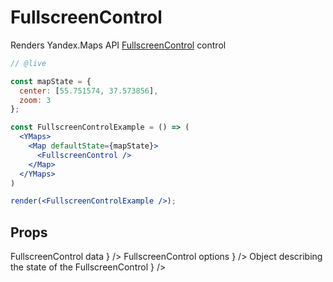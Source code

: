 


# FullscreenControl

Renders Yandex.Maps API [FullscreenControl][control] control

```jsx
// @live

const mapState = {
  center: [55.751574, 37.573856],
  zoom: 3
};

const FullscreenControlExample = () => (
  <YMaps>
    <Map defaultState={mapState}>
      <FullscreenControl />
    </Map>
  </YMaps>
)

render(<FullscreenControlExample />);
```

## Props

<Props>
  <PropItem
    name="defaultData"
    secondaryName="data"
    type="Object"
    description={
      <Link
        href="https://tech.yandex.com/maps/doc/jsapi/2.1/ref/reference/control.FullscreenControl-docpage/#control.FullscreenControl__param-parameters.data"
      >
        FullscreenControl data
      </Link>
    }
  />
  <PropItem
    name="defaultOptions"
    secondaryName="options"
    type="Object"
    description={
      <Link
        href="https://tech.yandex.com/maps/doc/jsapi/2.1/ref/reference/control.FullscreenControl-docpage/#control.FullscreenControl__param-parameters.options"
      >
        FullscreenControl options
      </Link>
    }
  />
  <PropItem
    name="defaultState"
    secondaryName="state"
    type="Object"
    description={
      <Link
        href="https://tech.yandex.com/maps/doc/jsapi/2.1/ref/reference/control.FullscreenControl-docpage/#control.FullscreenControl__param-parameters.state"
      >
        Object describing the state of the FullscreenControl
      </Link>
    }
  />
  <CommonProps componentName="FullscreenControl" />
</Props>

<Events
  componentName="FullscreenControl"
  url="https://tech.yandex.com/maps/doc/jsapi/2.1/ref/reference/control.FullscreenControl-docpage/#control.FullscreenControl__events-summary"
/>

[control]: https://tech.yandex.com/maps/doc/jsapi/2.1/ref/reference/control.FullscreenControl-docpage/
